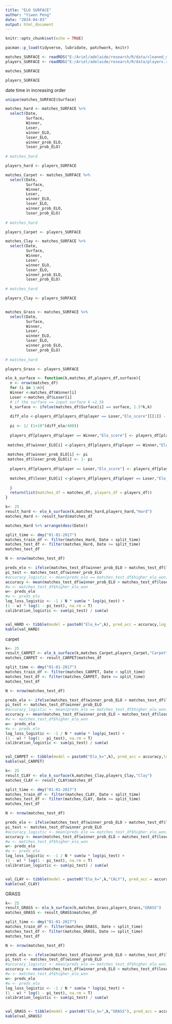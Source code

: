---
title: "ELO SURFACE"
author: "Yiwen Peng"
date: "2024-04-03"
output: html_document
---

```{r setup, include=FALSE}
knitr::opts_chunk$set(echo = TRUE)
```


```{r}
pacman::p_load(tidyverse, lubridate, patchwork, knitr)
```


```{r}
matches_SURFACE <- readRDS("E:/Ariel/adelaide/research/R/data/cleaned_matches.rds")
players_SURFACE <- readRDS("E:/Ariel/adelaide/research/R/data/players.rds")
```

```{r}
matches_SURFACE
```


```{r }
players_SURFACE
```
date time in increasing order

```{r }
unique(matches_SURFACE$Surface)
```


```{r}
matches_hard <- matches_SURFACE %>%
  select(Date,
         Surface,
         Winner,
         Loser,
         winner_ELO,
         loser_ELO,
         winner_prob_ELO,
         loser_prob_ELO)
  
# matches_hard

players_hard <- players_SURFACE

matches_Carpet <- matches_SURFACE %>%
  select(Date,
         Surface,
         Winner,
         Loser,
         winner_ELO,
         loser_ELO,
         winner_prob_ELO,
         loser_prob_ELO)
  
# matches_hard

players_Carpet <- players_SURFACE

matches_Clay <- matches_SURFACE %>%
  select(Date,
         Surface,
         Winner,
         Loser,
         winner_ELO,
         loser_ELO,
         winner_prob_ELO,
         loser_prob_ELO)
  
# matches_hard

players_Clay <- players_SURFACE


matches_Grass <- matches_SURFACE %>%
  select(Date,
         Surface,
         Winner,
         Loser,
         winner_ELO,
         loser_ELO,
         winner_prob_ELO,
         loser_prob_ELO)
  
# matches_hard

players_Grass <- players_SURFACE


```




```{r}
elo_k_surface <- function(k,matches_df,players_df,surface){
  n <- nrow(matches_df)
  for (i in 1:n){
  Winner <-matches_df$Winner[i]
  Loser <-matches_df$Loser[i]
  # if the surface == input surface k =1.5k
  k_surface <- ifelse(matches_df$Surface[i] == surface, 1.5*k,k)
  
  diff_elo <-players_df[players_df$player == Loser,"Elo_score"][[1]] -  players_df[players_df$player == Winner,"Elo_score"][[1]]
  
  pi <- 1/ (1+10^(diff_elo/400))
  
  players_df[players_df$player == Winner,"Elo_score"] <- players_df[players_df$player == Winner,"Elo_score"] + (1 - pi) *  k_surface
  
 matches_df$winner_ELO[i] <-players_df[players_df$player == Winner,"Elo_score"][[1]]
  
 matches_df$winner_prob_ELO[i] <- pi
 matches_df$loser_prob_ELO[i] <- 1- pi
 
  players_df[players_df$player == Loser,"Elo_score"] <- players_df[players_df$player == Loser,"Elo_score"] +( pi - 1) *  k_surface
  
  matches_df$loser_ELO[i] <-players_df[players_df$player == Loser,"Elo_score"][[1]]
  
  }
  return(list(matches_df = matches_df, players_df = players_df))
}

```

```{r}
k<- 25
result_hard <- elo_k_surface(k,matches_hard,players_hard,"Hard")
matches_Hard <- result_hard$matches_df

```


```{r}
matches_Hard %>% arrange(desc(Date))
```


```{r}

split_time <- dmy("01-01-2017")
matches_train_df <- filter(matches_Hard, Date < split_time)
matches_test_df <- filter(matches_Hard, Date >= split_time)
matches_test_df
```

```{r}

N <- nrow(matches_test_df)

preds_elo <- ifelse(matches_test_df$winner_prob_ELO > matches_test_df$loser_prob_ELO, 1, 0)
pi_test <- matches_test_df$winner_prob_ELO
#accuracy_logistic <- mean(preds_elo == matches_test_df$higher_elo_won)
accuracy <- mean(matches_test_df$winner_prob_ELO > matches_test_df$loser_prob_ELO)
#w <- matches_test_df$higher_elo_won
w<- preds_elo
#w <- preds_elo
log_loss_logistic <- -1 / N * sum(w * log(pi_test) +
(1 - w) * log(1 - pi_test), na.rm = T)
calibration_logistic <- sum(pi_test) / sum(w)


val_HARD <- tibble(model = paste0("Elo_k=",k), pred_acc = accuracy,log_loss = log_loss_logistic, calibration = calibration_logistic)
kable(val_HARD)
```


carpet

```{r}
k<- 25
result_CARPET <- elo_k_surface(k,matches_Carpet,players_Carpet,"Carpet")
matches_CARPET <- result_CARPET$matches_df

```





```{r}

split_time <- dmy("01-01-2017")
matches_train_df <- filter(matches_CARPET, Date < split_time)
matches_test_df <- filter(matches_CARPET, Date >= split_time)
matches_test_df
```

```{r}

N <- nrow(matches_test_df)

preds_elo <- ifelse(matches_test_df$winner_prob_ELO > matches_test_df$loser_prob_ELO, 1, 0)
pi_test <- matches_test_df$winner_prob_ELO
#accuracy_logistic <- mean(preds_elo == matches_test_df$higher_elo_won)
accuracy <- mean(matches_test_df$winner_prob_ELO > matches_test_df$loser_prob_ELO)
#w <- matches_test_df$higher_elo_won
w<- preds_elo
#w <- preds_elo
log_loss_logistic <- -1 / N * sum(w * log(pi_test) +
(1 - w) * log(1 - pi_test), na.rm = T)
calibration_logistic <- sum(pi_test) / sum(w)


val_CARPET <- tibble(model = paste0("Elo_k=",k), pred_acc = accuracy,log_loss = log_loss_logistic, calibration = calibration_logistic)
kable(val_CARPET)
```




```{r}
k<- 25
result_CLAY <- elo_k_surface(k,matches_Clay,players_Clay,"Clay")
matches_CLAY <- result_CLAY$matches_df

```





```{r}

split_time <- dmy("01-01-2017")
matches_train_df <- filter(matches_CLAY, Date < split_time)
matches_test_df <- filter(matches_CLAY, Date >= split_time)
matches_test_df
```

```{r}

N <- nrow(matches_test_df)

preds_elo <- ifelse(matches_test_df$winner_prob_ELO > matches_test_df$loser_prob_ELO, 1, 0)
pi_test <- matches_test_df$winner_prob_ELO
#accuracy_logistic <- mean(preds_elo == matches_test_df$higher_elo_won)
accuracy <- mean(matches_test_df$winner_prob_ELO > matches_test_df$loser_prob_ELO)
#w <- matches_test_df$higher_elo_won
w<- preds_elo
#w <- preds_elo
log_loss_logistic <- -1 / N * sum(w * log(pi_test) +
(1 - w) * log(1 - pi_test), na.rm = T)
calibration_logistic <- sum(pi_test) / sum(w)


val_CLAY <- tibble(model = paste0("Elo_k=",k,"CALY"), pred_acc = accuracy,log_loss = log_loss_logistic, calibration = calibration_logistic)
kable(val_CLAY)
```


GRASS
```{r}
k<- 25
result_GRASS <- elo_k_surface(k,matches_Grass,players_Grass,"GRASS")
matches_GRASS <- result_GRASS$matches_df

```





```{r}

split_time <- dmy("01-01-2017")
matches_train_df <- filter(matches_GRASS, Date < split_time)
matches_test_df <- filter(matches_GRASS, Date >= split_time)
matches_test_df
```

```{r}

N <- nrow(matches_test_df)

preds_elo <- ifelse(matches_test_df$winner_prob_ELO > matches_test_df$loser_prob_ELO, 1, 0)
pi_test <- matches_test_df$winner_prob_ELO
#accuracy_logistic <- mean(preds_elo == matches_test_df$higher_elo_won)
accuracy <- mean(matches_test_df$winner_prob_ELO > matches_test_df$loser_prob_ELO)
#w <- matches_test_df$higher_elo_won
w<- preds_elo
#w <- preds_elo
log_loss_logistic <- -1 / N * sum(w * log(pi_test) +
(1 - w) * log(1 - pi_test), na.rm = T)
calibration_logistic <- sum(pi_test) / sum(w)


val_GRASS <- tibble(model = paste0("Elo_k=",k,"GRASS"), pred_acc = accuracy,log_loss = log_loss_logistic, calibration = calibration_logistic)
kable(val_GRASS)
```



